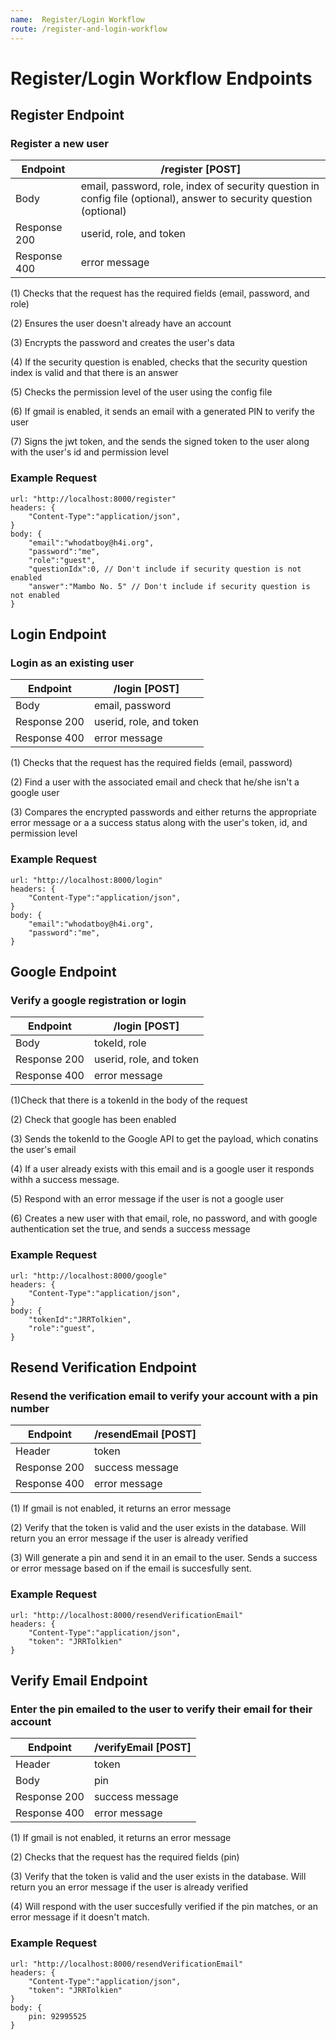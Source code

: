```yaml
---
name:  Register/Login Workflow 
route: /register-and-login-workflow
---
```


# Register/Login Workflow Endpoints

## Register Endpoint

### Register a new user

| Endpoint | /register [POST] |
| ------ | ----------- |
| Body   | email, password, role,  index of security question in config file (optional), answer to security question (optional)  |
| Response 200 | userid, role, and token |
| Response 400 | error message |

(1) Checks that the request has the required fields (email, password, and role) 

(2) Ensures the user doesn't already have an account 

(3) Encrypts the password and creates the user's data

(4) If the security question is enabled, checks that the security question index is valid and that there is an answer

(5) Checks the permission level of the user using the config file

(6) If gmail is enabled, it sends an email with a generated PIN to verify the user

(7) Signs the jwt token, and the sends the signed token to the user along with the user's id and permission level


### Example Request 

    url: "http://localhost:8000/register"
    headers: {
        "Content-Type":"application/json",
    }
    body: {
        "email":"whodatboy@h4i.org",
        "password":"me",
        "role":"guest",
        "questionIdx":0, // Don't include if security question is not enabled
        "answer":"Mambo No. 5" // Don't include if security question is not enabled
    }






## Login Endpoint

### Login as an existing user

| Endpoint | /login [POST] |
| ------ | ----------- |
| Body   | email, password |
| Response 200 | userid, role, and token |
| Response 400 | error message |

(1) Checks that the request has the required fields (email, password) 

(2) Find a user with the associated email and check that he/she isn't a google user

(3) Compares the encrypted passwords and either returns the appropriate error message or a a success status along with the user's token, id, and permission level
 

### Example Request 


    url: "http://localhost:8000/login"
    headers: {
        "Content-Type":"application/json",
    }
    body: {
        "email":"whodatboy@h4i.org",
        "password":"me",
    }


## Google Endpoint

### Verify a google registration or login

| Endpoint | /login [POST] |
| ------ | ----------- |
| Body   | tokeId, role |
| Response 200 | userid, role, and token |
| Response 400 | error message |

(1)Check that there is a tokenId in the body of the request

(2) Check that google has been enabled

(3) Sends the tokenId to the Google API to get  the payload, which conatins the user's email

(4) If a user already exists with this email and is a google user it responds withh a success message.

(5) Respond with an error message if the user is not a google user

(6) Creates a new user with that email, role, no password, and with google authentication set the true, and sends a success message


### Example Request 
    url: "http://localhost:8000/google"
    headers: {
        "Content-Type":"application/json",
    }
    body: {
        "tokenId":"JRRTolkien",
        "role":"guest",
    }



## Resend Verification Endpoint

### Resend the verification email to verify your account with a pin number

| Endpoint | /resendEmail [POST] |
| ------ | ----------- |
| Header   | token |
| Response 200 | success message |
| Response 400 | error message |


(1) If gmail is not enabled, it returns an error message

(2) Verify that the token is valid and the user exists in the database. Will return you an error message if the user is already verified 

(3) Will generate a pin and send it in an email to the user. Sends a success or error message based on if the email is succesfully sent. 

### Example Request 

    url: "http://localhost:8000/resendVerificationEmail"
    headers: {
        "Content-Type":"application/json",
        "token": "JRRTolkien"
    }


## Verify Email Endpoint

### Enter the pin emailed to the user to verify their email for their account

| Endpoint | /verifyEmail [POST] |
| ------ | ----------- |
| Header   | token |
| Body   | pin |
| Response 200 | success message |
| Response 400 | error message |

(1) If gmail is not enabled, it returns an error message

(2) Checks that the request has the required fields (pin) 

(3) Verify that the token is valid and the user exists in the database. Will return you an error message if the user is already verified 

(4) Will respond with the user succesfully verified if the pin matches, or an error message if it doesn't match. 

### Example Request 
    
    url: "http://localhost:8000/resendVerificationEmail"
    headers: {
        "Content-Type":"application/json",
        "token": "JRRTolkien"
    }
    body: {
        pin: 92995525
    }